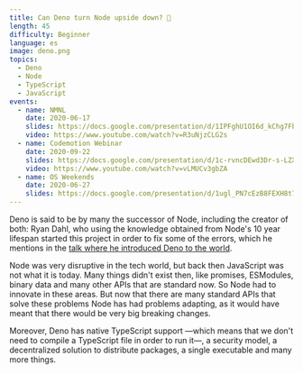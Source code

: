 ```yaml
---
title: Can Deno turn Node upside down? 🦕
length: 45
difficulty: Beginner
language: es
image: deno.png
topics:
  - Deno
  - Node
  - TypeScript
  - JavaScript
events:
  - name: NMNL
    date: 2020-06-17
    slides: https://docs.google.com/presentation/d/1IPFghU1OI6d_kChg7Fbzvs62W61_SpNWDQx4pCaagBQ/edit?usp=sharing
    video: https://www.youtube.com/watch?v=R3uNjzCLG2s
  - name: Codemotion Webinar
    date: 2020-09-22
    slides: https://docs.google.com/presentation/d/1c-rvncDEwd3Dr-s-LZX1Kj8usBhtEGMKUd-b_U60KGo/edit?usp=sharing
    video: https://www.youtube.com/watch?v=vLMUCv3gbZA
  - name: OS Weekends
    date: 2020-06-27
    slides: https://docs.google.com/presentation/d/1ugl_PN7cEzB8FEXH8t7lTevOCdM246HOWEMUXH8qB7c/edit?usp=sharing
---
```


Deno is said to be by many the successor of Node, including the creator of both: Ryan Dahl, who using the knowledge obtained from Node's 10 year lifespan started this project in order to fix some of the errors, which he mentions in the [talk where he introduced Deno to the world](https://www.youtube.com/watch?v=M3BM9TB-8yA).

Node was very disruptive in the tech world, but back then JavaScript was not what it is today. Many things didn't exist then, like promises, ESModules, binary data and many other APIs that are standard now. So Node had to innovate in these areas. But now that there are many standard APIs that solve these problems Node has had problems adapting, as it would have meant that there would be very big breaking changes.

Moreover, Deno has native TypeScript support —which means that we don't need to compile a TypeScript file in order to run it—, a security model, a decentralized solution to distribute packages, a single executable and many more things.
